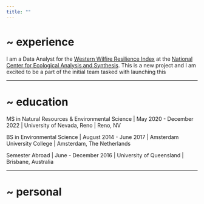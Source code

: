 ```yaml
---
title: ""
---
```


# ~ experience

I am a Data Analyst for the [Western Wilfire Resilience Index](https://wildfireindex.org/) at the [National Center for Ecological Analysis and Synthesis](https://www.nceas.ucsb.edu/). This is a new project and I am excited to be a part of the initial team tasked with launching this 



---

# ~ education

MS in Natural Resources & Environmental Science | May 2020 - December 2022 | University of Nevada, Reno | Reno, NV

BS in Environmental Science | August 2014 - June 2017 | Amsterdam University College | Amsterdam, The Netherlands

Semester Abroad | June - December 2016 | University of Queensland | Brisbane, Australia

---

# ~ personal

